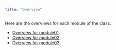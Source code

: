 ```yaml
---
title: "Overview"
---
```

    
Here are the overviews for each module of the class.

+ [Overview for module01](overview01.html).
+ [Overview for module02](overview02.html).
+ [Overview for module03](overview03.html).
